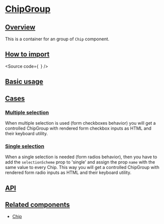 

<Meta of={Stories} />

# [ChipGroup](#chipgroup)

## [Overview](#overview)

This is a container for an group of `Chip` component.

## [How to import](#how-to-import)

<Source
  code={`
`}
/>

## [Basic usage](#basic-usage)

<Canvas of={Stories.Base} />

## [Cases](#cases)

### [Multiple selection](#multiple-selection)

When multiple selection is used (form checkboxes behavior) you will get a controlled
ChipGroup with rendered form checkbox inputs as HTML and their keyboard utility.

<Canvas of={CaseStories.MultipleSelection} />

### [Single selection](#single-selection)

When a single selection is needed (form radios behavior), then you have to
add the `selectionScheme` prop to 'single' and assign the prop `name`
with the same value to every Chip. This way you will get a controlled
ChipGroup with rendered form radio inputs as HTML and their keyboard utility.

<Canvas of={CaseStories.SingleSelection} />

## [API](#api)

<ArgTypes of={Stories} />

## [Related components](#related-components)

- [Chip](?path=/docs/components-core-form-chip--docs)
